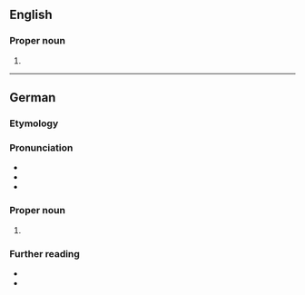 ==English==
{{wikipedia}}

===Proper noun===
{{en-proper noun}}

# {{place|en|city|s/Mecklenburg-Vorpommern|c/Germany}}

----

==German==

===Etymology===
{{rfe|de}}

===Pronunciation===
* {{IPA|de|/ˈʃtʁaːlzʊnt/|qual2=non-local often|/ˌʃtʁaːlˈzʊnt/}}
* {{audio|de|De-Stralsund.ogg|Audio}}
* {{audio|de|De-Stralsund2.ogg|Audio, non-local}}

===Proper noun===
{{de-proper noun|toponym}}

# {{place|de|independent city|s/Mecklenburg-Vorpommern|c/Germany|t1=Stralsund}}

===Further reading===
* {{pedia}}
* {{pedia|lang=de}}